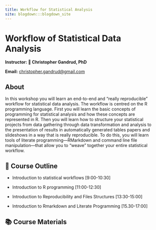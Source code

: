 ```yaml
---
title: Workflow for Statistical Analysis
site: blogdown:::blogdown_site
---
```


#  Workflow of Statistical Data Analysis

**Instructor: 👋  Christopher Gandrud, PhD**

**Email:** [christopher.gandrud\@gmail.com](mailto:christopher.gandrud@gmail.com)

## About

In this workshop you will learn an end-to-end and "really reproducible" workflow for statistical data analysis. The workflow is centred on the R programming language. First you will learn the basic concepts of programming for statistical analysis and how these concepts are represented in R. Then you will learn how to structure your statistical projects from data gathering through data transformation and analysis to the presentation of results in automatically generated tables papers and slideshows in a way that is really reproducible. To do this, you will learn tools of literate programming—RMarkdown and command line file manipulation—that allow you to "weave" together your entire statistical workflow. 

## 📝 Course Outline

- Introduction to statistical workflows [9:00-10:30]
    
- Introduction to R programming [11:00-12:30]

- Introduction to Reproducibility and Files Structures [13:30-15:00]
    
- Introduction to Rmarkdown and Literate Programming [15.30-17:00]

## 📚 Course Materials
    